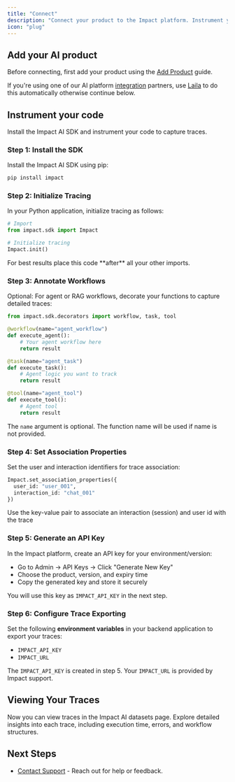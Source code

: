 ```yaml
---
title: "Connect"
description: "Connect your product to the Impact platform. Instrument your code using the Impact AI SDK for automated tracing."
icon: "plug"
---
```


## Add your AI product

Before connecting, first add your product using the [Add Product](/add-product) guide.

If you're using one of our AI platform [integration](/integrations) partners, use [Laila](/workflows/laila) to do this automatically otherwise continue below.

## Instrument your code

Install the Impact AI SDK and instrument your code to capture traces.

### Step 1: Install the SDK

Install the Impact AI SDK using pip:

```bash
pip install impact
```

### Step 2: Initialize Tracing

In your Python application, initialize tracing as follows:

```python
# Import
from impact.sdk import Impact

# Initialize tracing
Impact.init()
```

<Tip>
  For best results place this code **after** all your other imports.
</Tip>

### Step 3: Annotate Workflows

Optional: For agent or RAG workflows, decorate your functions to capture detailed traces:

```python
from impact.sdk.decorators import workflow, task, tool

@workflow(name="agent_workflow")
def execute_agent():
    # Your agent workflow here
    return result

@task(name="agent_task")
def execute_task():
    # Agent logic you want to track
    return result

@tool(name="agent_tool")
def execute_tool():
    # Agent tool
    return result
```

<Tip>
  The <code>name</code> argument is optional. The function name will be used if name is not provided.
</Tip>

### Step 4: Set Association Properties

Set the user and interaction identifiers for trace association:

```python
Impact.set_association_properties({
  user_id: "user_001",
  interaction_id: "chat_001"
})
```

<Tip>
  Use the key-value pair to associate an interaction (session) and user id with the trace
</Tip>

### Step 5: Generate an API Key

In the Impact platform, create an API key for your environment/version:

- Go to Admin → API Keys → Click "Generate New Key"
- Choose the product, version, and expiry time
- Copy the generated key and store it securely

You will use this key as `IMPACT_API_KEY` in the next step.

### Step 6: Configure Trace Exporting

Set the following **environment variables** in your backend application to export your traces:

- `IMPACT_API_KEY`
- `IMPACT_URL`

<Tip>
  The <code>IMPACT_API_KEY</code> is created in step 5. Your <code>IMPACT_URL</code> is provided by Impact support.
</Tip>

## Viewing Your Traces

Now you can view traces in the Impact AI datasets page. Explore detailed insights into each trace, including execution time, errors, and workflow structures.

## Next Steps

- [Contact Support](mailto:technology@impact.ai) - Reach out for help or feedback.
 

